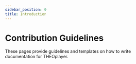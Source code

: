 ```yaml
---
sidebar_position: 0
title: Introduction
---
```


# Contribution Guidelines

These pages provide guidelines and templates on how to write documentation for THEOplayer.


<SidebarDocCardList />
